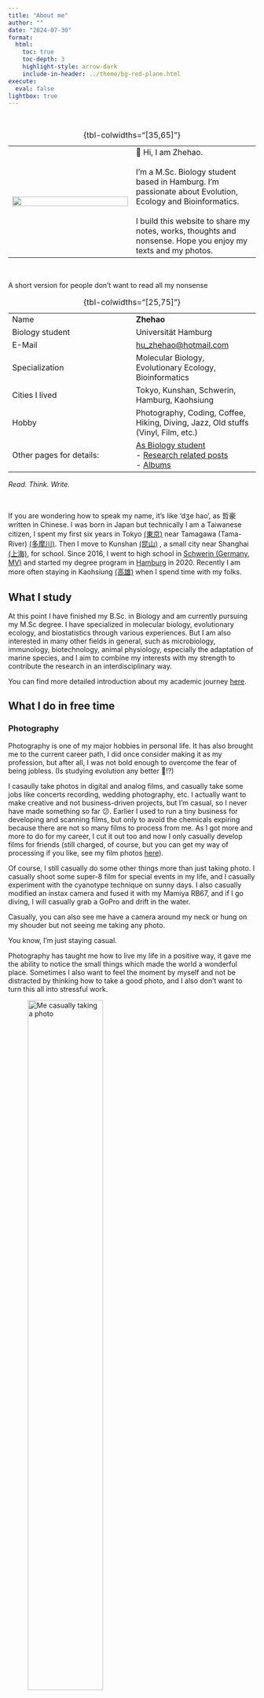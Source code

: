 ```yaml
---
title: "About me"
author: ""
date: "2024-07-30"
format:
  html:
    toc: true
    toc-depth: 3
    highlight-style: arrow-dark
    include-in-header: ../theme/bg-red-plane.html
execute: 
  eval: false
lightbox: true
---
```


```{=html}
<style>
  .background-container {
    background-image: url('/assets/images/summer-cloud-3.jpg');
  }
  .cus-footer {
    color: #e9e5df;
  }
</style>
```

<br>

|||
|:-:|:--|
|![](/assets/images/hu-profile.jpg){width="100%"}|👋 Hi, I am Zhehao. <br><br>I'm a M.Sc. Biology student based in Hamburg. I'm passionate about Evolution, Ecology and Bioinformatics. <br><br>I build this website to share my notes, works, thoughts and nonsense. Hope you enjoy my texts and my photos. |

: {tbl-colwidths="[35,65]"}

<br>

::: {.abstract-callout}
A short version for people don't want to read all my nonsense

:::: {.abstract-callout-container}

|   |   |
|:--|:--|
|Name|**Zhehao**|
|Biology student|Universität Hamburg|
|E-Mail|[hu_zhehao@hotmail.com](mailto:hu_zhehao@hotmail.com)
|Specialization|Molecular Biology, Evolutionary Ecology, Bioinformatics|
|Cities I lived|Tokyo, Kunshan, Schwerin, Hamburg, Kaohsiung|
|Hobby|Photography, Coding, Coffee, Hiking, Diving, Jazz, Old stuffs (Vinyl, Film, etc.)|
|Other pages for details: | [As Biology student](/biology-research/asbiologist.qmd)<br>- [Research related posts](/biology-research/posts.qmd)<br>- [Albums](/gallery/gallery.qmd)

: {tbl-colwidths="[25,75]"}

 *Read. Think. Write.*

::::

:::

<br>

If you are wondering how to speak my name, it's like 'dʒe hao', as 哲豪 written in Chinese. I was born in Japan but technically I am a Taiwanese citizen, I spent my first six years in Tokyo [(東京)](https://www.google.com/maps/@35.6732346,139.7532873,11.45z?entry=ttu)
near Tamagawa (Tama-River) [(多摩川)](https://www.google.com/maps/@35.6223228,139.5730771,14.62z?entry=ttu). Then I move to Kunshan [(昆山)](https://www.google.com/maps/@31.3803707,120.9563431,14.08z?entry=ttu)
, a small city near Shanghai [(上海)](https://www.google.com/maps/@31.1458601,121.2870183,9.81z?entry=ttu), for school. Since 2016, I went to high school in [Schwerin (Germany, MV)](https://www.google.com/maps/@53.6647976,11.447494,11.51z?entry=ttu) 
and started my degree program in [Hamburg](https://www.google.com/maps/@53.5526666,9.9925612,12.29z?entry=ttu) in 2020. Recently I am more often staying in Kaohsiung [(高雄)](https://www.google.com/maps/@22.6578342,120.3375094,11.71z?entry=ttu) 
when I spend time with my folks. 

## What I study

At this point I have finished my B.Sc. in Biology and am currently pursuing my M.Sc degree. I have specialized in molecular biology, evolutionary ecology, and biostatistics through various experiences. But I am also interested in many other fields in general, such as microbiology, immunology, biotechnology, animal physiology, especially the adaptation of marine species, and I aim to combine my interests with my strength to contribute the research in an interdisciplinary way.

You can find more detailed introduction about my academic journey [here](/biology-research/asbiologist.qmd).

## What I do in free time

### Photography

Photography is one of my major hobbies in personal life. It has also brought me to the current career path, I did once consider making it as my profession, but after all, I was not bold enough to overcome the fear of being jobless. (Is studying evolution any better 🤨!?)

I casaully take photos in digital and analog films, and casually take some jobs like concerts recording, wedding photography, etc. I actually want to make creative and not business-driven projects, but I'm casual, so I never have made something so far 😕. Earlier I used to run a tiny business for developing and scanning films, but only to avoid the chemicals expiring because there are not so many films to process from me. As I got more and more to do for my career, I cut it out too and now I only casually develop films for friends (still charged, of course, but you can get my way of processing if you like, see my film photos [here](/gallery/gallery.qmd)). 

Of course, I still casually do some other things more than just taking photo. I casually shoot some super-8 film for special events in my life, and I casually experiment with the cyanotype technique on sunny days. I also casually modified an instax camera and fused it with my Mamiya RB67, and if I go diving, I will casually grab a GoPro and drift in the water.

Casually, you can also see me have a camera around my neck or hung on my shouder but not seeing me taking any photo.

You know, I'm just staying casual. 

Photography has taught me how to live my life in a positive way, it gave me the ability to notice the small things which made the world a wonderful place. Sometimes I also want to feel the moment by myself and not be distracted by thinking how to take a good photo, and I also don't want to turn this all into stressful work. 

![Me casually taking a photo](/assets/images/hu-taking-photo.jpg){width=60%}

### Coding

This one is quite obvious, I mean, who would have ever casually thought "well today's a nice day, let's make a website" and then spent countless hours reading through those dry and dull documents tasting like well-done steak just to make a full-customized and "once being set up then easy to maintain" website?  

But seriously, I already had the idea of making a personal website for a while, I tried for several options, such as Squarespace, Notion, etc. They are all good at some points, but also really restricted. Squarespace has fancy templates but costs money and is not easy to construct. Notion is, honestly after I started writing in pure Markdown with Obsidian, I just can't work with Notion's file management logic and UI design anymore, although making personal website is not its main feature anyway. Also the entire cloud-based storage is a huge bomb that can go off unexpectedly anytime. 

The main reason for me to make a site is to share my notes. Everytime I tried so hard writing good notes, but in the end I'm the only one reading it makes me feel kind of sad. Especially during one course I had not long ago, I worked with R and combined methods posted by different people on their own websites and made a really good plot, which I cracked the code by myself and never saw anywhere before. I wanted to share it, I first tried Rpubs but that thing was like centuries old and certainly not actively well maintained anymore, then I learned about [Quarto](https://quarto.org) and ended up here. Despite some weird things and restrictions that require extra bypass (I logged them [here](/comments/website-construction.md)), Quarto is really easy to learn and start with to build a website for those who has no experience in front-end developing. 

Saying that, I have general interest in programming too, not the SQL-database management or the front/back-end developing kind of programming, but the "I don't need financial analysis app because I have my own R shiny app for it" kind of thing. I really enjoy the feeling of solving problems with programming, but I'm definetely not commited for business-scale huge projects which are probably gonna consume my lifetime. 

I like keeping it casual, you know? 😏 (okay this starts to sound a bit wrong)

### Coffee

Who knows me personally knows also that I drink a lot coffee and love the vibe. I have no interest in becoming a coffee taster or a barista but I love to try different coffee brands and drink with others, preferably while listening to some jazz from Cannonbal Adderley and talking about Jean-Paul Satre and Edvard Munch, or about the cute kitty you saw on the street and the new leaf my Monstera has grown lately. 

By the way, I also drink coffee virtually.

```r
library(kitchen)

Cappuccino <- function(coffee, type) {
  if (type == "whole") {
    coffee <- grind(coffee, size = extra_fine)
  }
  
  espresso <- Moka.pot(coffee, size = 2, heat_level = medium, min = 5)
  foam <- froth(milk)
  milk <- steam(milk)
  cappuccino <- latte.art(espresso, foam, milk)
  
  return(cappuccino)
}

Coffee <- Cappuccino(Okinawa_Sango_Roast, "whole")
Sip(Coffee)
```

### Hiking

To prevent making myself in a glass-wearing-nerd stereotype, I also want to say I love hiking too. Earlier I was more into the ocean, but at some point, I started to miss the mountains too. But as you know, the Northern Germany has only plain, so if not on vacation, I am just occasionally hiking around Hamburg and the small town nereby. I usually plan for a hike about 3-4 days earlier, depending on the weather forecast, preferably starting early on weekdays (like 8 or 9 a.m.), if you are interested, just reach out!

If I get away from cities far enough, I also take all chances to do some astrophotography, although not very professional because the gears are SUPER expensive and I also want to keep it casual (i.e. even if I have the equipments, I woule be too lazy to carry some 20 kg gear and spend hours setting up, not to mention maintaining them regularly).

![Northern sky at a night in Schwarzwald, my favourite constellation is Orion and my favourite star (beside the Sun) is Antares, they have a nice background story](/assets/images/starlight-schwarzwald.jpg){width="60%"}

### Diving

After I learned to dive in 2022, I have already been to some places for diving. I totally love the feeling of not feeling gravity and just chill in my trim. With my study background, you know I dive for the stunning creatures in the water, so I'm not very sporty in this, I don't (want to) dive in caves, I don't go deeper than the normal gas allows me (I've been to 42 m and it really made my brain heavy), and so far I don't see any reason for me to go further for tech dive in the near future.

So yeah, I'm also keeping this casual. I just love messing around with Nemo and searching for some beautiful sea slugs. Also I absolutely love night dive, most creatures are more active at night and while people plan the night dive always at smaller depth, it lasts longer with the gas. I once encountered 9 octopus and three eels (one of them was even during the hunting) within an hour's dive, it felt like heaven and was really the best dive I had so far. 

Or maybe not? I also love another dive where a sea turtle swam past me unbothered (they are in that attitude most of the time, I hope I can have the same mindset). 

![Probably *Chromodoris elisabethina* in Kenting (GoPro's shitty focus)](/assets/images/sea-slug-kenting.jpg){width="60%"}

![Green Sea Turtle, also in Kenting](/assets/images/green-sea-turtle.jpg){width="60%"}

### Vinyl

I already mentioned my love to some old suff, i.e. the analog photography. I have integrated my daily life into it. Another old stuff I love is the vinyl. What so attracts me is not the vinyl itself, but the music on it. Although its special sound quality does make itself different from digital music (recording technique). It's my speculation, I haven't looked deep into it yet, but since it's an analog technique, it should share some similarity with the film, i.e. the logarithmic response to recorded signal and thus resulted in uneven "transformation" of signal at different intensity. The reason why the film image makes people feel "comfortable" is the higher compression rate in the highlight region. Even if it is really bright, compares to digital images, the transition seems smoother and it has less overflow. If you watched *Oppemheimer* replayed in film, not necessarily the IMAX 70 mm, then you should be able to understand what I mean. At the scene where Oppenheimer walks through the press in the courthouse, the whole screen was very bright, but the film held everything together. This would be hard for a digital camera to do, and it would also look different. I always say that film has higher dynamic range at the highlight is exactly what I mean here. 

Certainly, the fundamental difference between analog and digital techniques lies in the sampling method, but I'm skeptical about whether the normal playback system, as well as the human's hearing is able to differentiate the continuous signal and digital audio with 48 kHz sample rate. I believe more that the reason which makes vinyl sounds different is similar to the film, it has certain ranges of uneven distribution of resolution and it makes the music sound more vivd and alive. I always describe the digital music a bit "sharp", and it easily makes my brain tired, comparably the vinyl does this thing much less. Let's say the analog method features a natural smooth cut-off at edges.

Saying that, go back to my main point, I love vinyl but I love the music on it more. I listen to a lot of old songs, one reason is that I'm so into Jazz and the last century was the golden time of the golden time of the jazz (no it's not a typo). There's certainly some bias within, that the most music which survived till today should be one of the best, the others which were not so famous, had eventually vanished in the history. I go crazy for the classics, but I also embrace this part of music which is going to be forgotten. I have this one disk of songs from local sailors (since Hamburg is a port city), probably really old folk ballads, my pure guess, from the mid to late 19th century. 

Back to jazz, I simply prefer jazz from early time better, like from Eddie Higgins, Cannonball Adderley, Acker Bilk, John Coltrane, Frank Sinatra, and so many more. From New Orleans, Swing, Big Bands, Bebop, to Cool Jazz, Hard bop, Latin Jazz (Bossa Nova!). Fusion is also one of my favorite, I really love the early sci-fi kind of music made by Spyro gyra, The Rippingtons, and Yellowjacket. Honestly, even if it comes to the ultra-classic pieces like Autumn Leaves, many old versions just totally roll out the new ones.

Besides that, I'm also very into pop and country music from the late 20th century, I probably got influenced by my parents on this point, like *Yesterday once more* from Carpenters was one of my favorite song when I was a kid, and now I have countless playlists from that time. *Both Sides, Now* from Joni Mitchell, *Say You, Say Me* from Lionel Richie, *Sometimes When We Touch* by Dan Hill, *Poems, Prayers and Promises* from John Denver, *Don't Know Much* by Linda Ronstadt and Aaron Neville, *Nothing's Gonna Change My Love for You* from George Benson, *Tears in Heaven* by Eric Clapton? You must have heard at least one, probably all of them, they are just so perfect 📀. 

### Miscellaneous

#### Plants

Despite I had terrible grade in Botanic (the exam was really hard and I really can't remember all the Poaceae morphology), I am a plant lover. If you are walking with me on the street and suddenly realize that I've been quiet for a while, I'm probably stuck in some random bush 100 meters behind you. I also have some plants at home (not always plants; I once harvested some unexpected mushrooms 🍄‍🟫). There's a Monstera that I adopted from IKEA three years ago, and now it's causing me headache since it grew too fast and I have to regularly give away some cuttings.

![Monstera being wild](/assets/images/Monstera.jpg){width="60%"}

![I really have no idea how it came into my house](/assets/images/mushroom-in-pot.jpg){width="60%"}

#### Cooking 

This one is quite reasonable, since what people do in the molecular lab is nothing more than cooking all the time, although it requires a different knowlegde system and we are not cooking for food (the parafilm is eatable tho), but the game is quite the same.

I don't actually label myself with cooking as one of my hobbies because normally I don't spend a lot time cooking, since it often turns into the situation of "Cooked with the power of four, made the portion of two, ate the whole by myself". I mean if I can't share it then where's the point? So for myself, I just cook whatever is convenient (and maybe consider nutrition from time to time).

But I always love cooking with my friends and trying different things, although I rarely stick to recipes, as long as I don't have deadline coming up and my friends are staying casual, instead of trying to make some gala dinner with my 1.5 m<sup>2</sup>-kitchen. I mean that's not cooking, that's cooked, especially when you have to clean up the mess.

#### Animals

I don't know if I even need to mention this, but specifically I love cats. I don't live with any because I still don't see a stable future even for myself, so I'm not dragging another innocent life into it, but I always take any chance I have to pet cats. Fortunately I just know one cat who shows his unconditional love to me so actively every time I meet him.

## Some random facts about me

- I'm allergic to Timothy - [the grass](https://en.wikipedia.org/wiki/Timothy_(grass)#Description) tho - and it was the only plant I recognized during the field excursions from botanic module. Interestingly this grass is also called as Cat-Tail-Grass (猫尾草) in Chinese and Common Cat's Tail in English.

- I mishear a lot of things. My Chinese friends love the story of 辣条金枪鱼.

- I love cleaning and reparing old cameras, although not well enough for me to start a business, but I did fix several old cameras of mine on my own.

<hr>

I really appreciate that you read so far, it feels really great when people are willing to listen to me talking nonsense. If your interests aligned with mine somehow, don't hesitate to reach out! Also there is more on my website, please check them out too!

- [Photo Albums](/gallery/gallery.qmd)
- [Me as a Biology Student](/biology-research/asbiologist.qmd)
